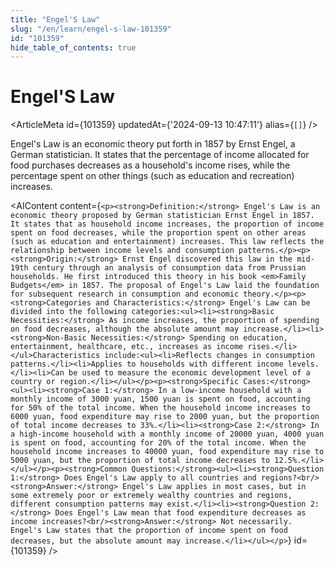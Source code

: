 ```yaml
---
title: "Engel'S Law"
slug: "/en/learn/engel-s-law-101359"
id: "101359"
hide_table_of_contents: true
---
```



# Engel'S Law

<ArticleMeta id={101359} updatedAt={'2024-09-13 10:47:11'} alias={`[]`} />
<div className='border-solid border-b border-t-0 my-4 border-[var(--ifm-color-gray-300)]' />

Engel's Law is an economic theory put forth in 1857 by Ernst Engel, a German statistician. It states that the percentage of income allocated for food purchases decreases as a household's income rises, while the percentage spent on other things (such as education and recreation) increases.

<AIContent content={`<p><strong>Definition:</strong> Engel's Law is an economic theory proposed by German statistician Ernst Engel in 1857. It states that as household income increases, the proportion of income spent on food decreases, while the proportion spent on other areas (such as education and entertainment) increases. This law reflects the relationship between income levels and consumption patterns.</p><p><strong>Origin:</strong> Ernst Engel discovered this law in the mid-19th century through an analysis of consumption data from Prussian households. He first introduced this theory in his book <em>Family Budgets</em> in 1857. The proposal of Engel's Law laid the foundation for subsequent research in consumption and economic theory.</p><p><strong>Categories and Characteristics:</strong> Engel's Law can be divided into the following categories:<ul><li><strong>Basic Necessities:</strong> As income increases, the proportion of spending on food decreases, although the absolute amount may increase.</li><li><strong>Non-Basic Necessities:</strong> Spending on education, entertainment, healthcare, etc., increases as income rises.</li></ul>Characteristics include:<ul><li>Reflects changes in consumption patterns.</li><li>Applies to households with different income levels.</li><li>Can be used to measure the economic development level of a country or region.</li></ul></p><p><strong>Specific Cases:</strong><ul><li><strong>Case 1:</strong> In a low-income household with a monthly income of 3000 yuan, 1500 yuan is spent on food, accounting for 50% of the total income. When the household income increases to 6000 yuan, food expenditure may rise to 2000 yuan, but the proportion of total income decreases to 33%.</li><li><strong>Case 2:</strong> In a high-income household with a monthly income of 20000 yuan, 4000 yuan is spent on food, accounting for 20% of the total income. When the household income increases to 40000 yuan, food expenditure may rise to 5000 yuan, but the proportion of total income decreases to 12.5%.</li></ul></p><p><strong>Common Questions:</strong><ul><li><strong>Question 1:</strong> Does Engel's Law apply to all countries and regions?<br/><strong>Answer:</strong> Engel's Law applies in most cases, but in some extremely poor or extremely wealthy countries and regions, different consumption patterns may exist.</li><li><strong>Question 2:</strong> Does Engel's Law mean that food expenditure decreases as income increases?<br/><strong>Answer:</strong> Not necessarily. Engel's Law states that the proportion of income spent on food decreases, but the absolute amount may increase.</li></ul></p>`} id={101359} />
